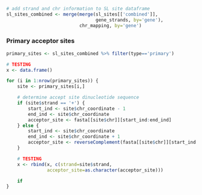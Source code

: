 ```r
# add strand and chr information to SL site dataframe
sl_sites_combined <- merge(merge(sl_sites[['combined']], 
                                 gene_strands, by='gene'),
                           chr_mapping, by='gene')
```

### Primary acceptor sites

```r
primary_sites <- sl_sites_combined %>% filter(type=='primary')

# TESTING
x <- data.frame()

for (i in 1:nrow(primary_sites)) {
    site <- primary_sites[i,]

    # determine accept site dinucleotide sequence
    if (site$strand == '+') {
        start_ind <- site$chr_coordinate - 1
        end_ind <- site$chr_coordinate
        acceptor_site <- fasta[[site$chr]][start_ind:end_ind]
    } else {
        start_ind <- site$chr_coordinate 
        end_ind <- site$chr_coordinate + 1
        acceptor_site <- reverseComplement(fasta[[site$chr]][start_ind:end_ind])
    }

    # TESTING
    x <- rbind(x, c(strand=site$strand,
               acceptor_site=as.character(acceptor_site)))

    if 
}
```
